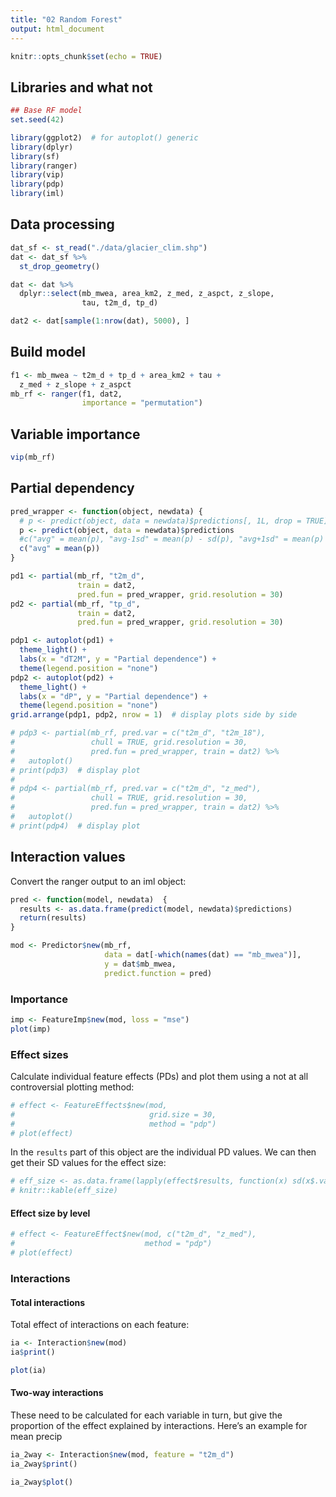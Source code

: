 ```yaml
---
title: "02 Random Forest"
output: html_document
---
```


```r
knitr::opts_chunk$set(echo = TRUE)
```

## Libraries and what not

```r
## Base RF model
set.seed(42)

library(ggplot2)  # for autoplot() generic
library(dplyr)
library(sf)
library(ranger)
library(vip)
library(pdp)
library(iml)
```

## Data processing

```r
dat_sf <- st_read("./data/glacier_clim.shp")
dat <- dat_sf %>%
  st_drop_geometry()

dat <- dat %>% 
  dplyr::select(mb_mwea, area_km2, z_med, z_aspct, z_slope,
                tau, t2m_d, tp_d)

dat2 <- dat[sample(1:nrow(dat), 5000), ]
```

## Build model

```r
f1 <- mb_mwea ~ t2m_d + tp_d + area_km2 + tau +
  z_med + z_slope + z_aspct
mb_rf <- ranger(f1, dat2, 
                importance = "permutation")
```

## Variable importance

```r
vip(mb_rf)
```

## Partial dependency

```r
pred_wrapper <- function(object, newdata) {
  # p <- predict(object, data = newdata)$predictions[, 1L, drop = TRUE]
  p <- predict(object, data = newdata)$predictions
  #c("avg" = mean(p), "avg-1sd" = mean(p) - sd(p), "avg+1sd" = mean(p) + sd(p))
  c("avg" = mean(p))
}

pd1 <- partial(mb_rf, "t2m_d", 
               train = dat2, 
               pred.fun = pred_wrapper, grid.resolution = 30)
pd2 <- partial(mb_rf, "tp_d", 
               train = dat2, 
               pred.fun = pred_wrapper, grid.resolution = 30)

pdp1 <- autoplot(pd1) + 
  theme_light() +
  labs(x = "dT2M", y = "Partial dependence") +
  theme(legend.position = "none")
pdp2 <- autoplot(pd2) + 
  theme_light() +
  labs(x = "dP", y = "Partial dependence") +
  theme(legend.position = "none")
grid.arrange(pdp1, pdp2, nrow = 1)  # display plots side by side

# pdp3 <- partial(mb_rf, pred.var = c("t2m_d", "t2m_18"), 
#                 chull = TRUE, grid.resolution = 30,
#                 pred.fun = pred_wrapper, train = dat2) %>%
#   autoplot()
# print(pdp3)  # display plot
# 
# pdp4 <- partial(mb_rf, pred.var = c("t2m_d", "z_med"), 
#                 chull = TRUE, grid.resolution = 30,
#                 pred.fun = pred_wrapper, train = dat2) %>%
#   autoplot()
# print(pdp4)  # display plot
```

## Interaction values

Convert the ranger output to an iml object:

```r
pred <- function(model, newdata)  {
  results <- as.data.frame(predict(model, newdata)$predictions)
  return(results)
}

mod <- Predictor$new(mb_rf, 
                     data = dat[-which(names(dat) == "mb_mwea")],
                     y = dat$mb_mwea,
                     predict.function = pred)
```

### Importance

```r
imp <- FeatureImp$new(mod, loss = "mse")
plot(imp)
```

### Effect sizes

Calculate individual feature effects (PDs)  and plot them using a not at all controversial plotting method:

```r
# effect <- FeatureEffects$new(mod, 
#                              grid.size = 30, 
#                              method = "pdp")
# plot(effect)
```

In the `results` part of this object are the individual PD values. We can then get their SD values for the effect size:

```r
# eff_size <- as.data.frame(lapply(effect$results, function(x) sd(x$.value)))
# knitr::kable(eff_size)
```

#### Effect size by level

```r
# effect <- FeatureEffect$new(mod, c("t2m_d", "z_med"),
#                             method = "pdp")
# plot(effect)
```

### Interactions

#### Total interactions

Total effect of interactions on each feature:

```r
ia <- Interaction$new(mod)
ia$print()
```

```r
plot(ia)
```

#### Two-way interactions

These need to be calculated for each variable in turn, but give the proportion of the effect explained by interactions. Here's an example for mean precip

```r
ia_2way <- Interaction$new(mod, feature = "t2m_d")
ia_2way$print()
```

```r
ia_2way$plot()
```


